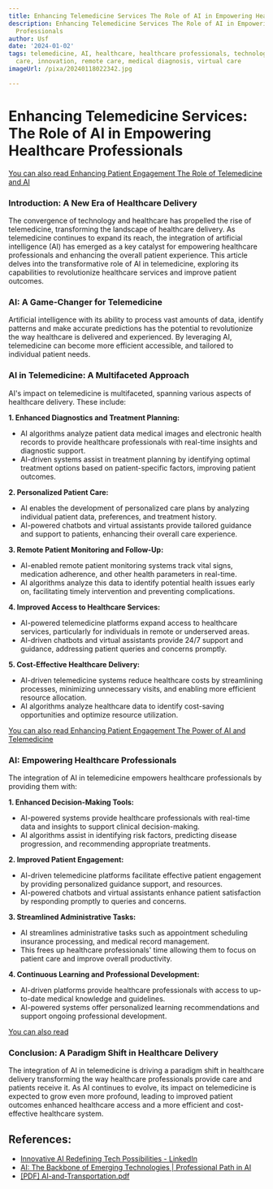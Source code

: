 ```yaml
---
title: Enhancing Telemedicine Services The Role of AI in Empowering Healthcare Professionals
description: Enhancing Telemedicine Services The Role of AI in Empowering Healthcare
  Professionals
author: Usf
date: '2024-01-02'
tags: telemedicine, AI, healthcare, healthcare professionals, technology, patient
  care, innovation, remote care, medical diagnosis, virtual care
imageUrl: /pixa/20240118022342.jpg

---
```

#  Enhancing Telemedicine Services: The Role of AI in Empowering Healthcare Professionals

[You  can also read  Enhancing Patient Engagement  The Role  of Telemedicine and  AI](Enhancing%20Patient%20Engagement%20The%20Role%20of%20Telemedicine%20and%20AI)


### Introduction: A New Era of Healthcare  Delivery

The convergence of technology and healthcare has propelled the rise of telemedicine, transforming  the landscape of healthcare delivery. As telemedicine  continues to expand its reach, the integration of artificial intelligence (AI) has emerged as a key catalyst for empowering healthcare  professionals and enhancing the overall patient experience. This article delves into the transformative role of AI in  telemedicine, exploring its capabilities to revolutionize healthcare services and  improve patient outcomes.

### AI: A Game-Changer for Telemedicine

Artificial intelligence with its ability to process vast amounts of data, identify patterns and make accurate predictions has the  potential to revolutionize  the way healthcare is delivered and experienced. By leveraging AI, telemedicine can become more efficient accessible, and tailored to individual patient needs.

### AI in Telemedicine: A Multifaceted Approach

AI's  impact on  telemedicine is  multifaceted, spanning various aspects of healthcare delivery. These include:

**1. Enhanced Diagnostics and Treatment Planning:**

- AI algorithms analyze patient  data medical images and electronic health records to provide healthcare professionals with real-time insights  and diagnostic support.
- AI-driven systems assist in treatment planning by  identifying optimal  treatment options  based on patient-specific  factors, improving patient outcomes.

**2. Personalized Patient Care:**

- AI enables  the development of personalized care plans by analyzing individual patient  data, preferences, and treatment history.
- AI-powered chatbots and virtual assistants provide tailored guidance and  support to patients, enhancing their overall care experience.

**3. Remote Patient Monitoring and Follow-Up:**

- AI-enabled remote patient monitoring systems track vital signs, medication adherence, and other health  parameters in real-time.
- AI algorithms analyze this data to identify potential health issues early on, facilitating timely intervention and preventing complications.

**4. Improved Access to Healthcare Services:**

- AI-powered telemedicine platforms expand access to healthcare services, particularly  for individuals in remote or underserved areas.
- AI-driven chatbots  and virtual assistants provide 24/7  support and guidance, addressing patient queries and concerns promptly.

**5. Cost-Effective Healthcare Delivery:**

- AI-driven telemedicine systems reduce healthcare costs by streamlining processes, minimizing  unnecessary visits, and enabling more efficient resource  allocation.
- AI algorithms analyze healthcare  data to identify cost-saving opportunities and  optimize resource utilization.

[You can also read Enhancing Patient Engagement The Power of AI and Telemedicine](Enhancing%20Patient%20Engagement%20The%20Power%20of%20AI%20and%20Telemedicine)


###  AI: Empowering Healthcare Professionals

The integration of AI in telemedicine empowers healthcare professionals  by providing them with:

**1.  Enhanced Decision-Making  Tools:**

- AI-powered systems provide healthcare professionals with real-time data and insights to support clinical decision-making.
- AI algorithms  assist in identifying risk factors, predicting  disease progression, and recommending appropriate  treatments.

**2.  Improved Patient Engagement:**

- AI-driven  telemedicine  platforms facilitate effective patient engagement by providing personalized guidance support, and resources.
- AI-powered chatbots and virtual assistants enhance patient  satisfaction by responding promptly to queries and concerns.

**3. Streamlined Administrative Tasks:**

- AI streamlines administrative tasks such  as appointment scheduling insurance processing, and medical record management.
- This frees up healthcare professionals' time allowing them to focus on patient  care  and improve overall productivity.

**4. Continuous Learning and Professional Development:**

- AI-driven platforms provide healthcare professionals with access to up-to-date medical knowledge and guidelines.
- AI-powered systems  offer personalized learning recommendations and support ongoing professional development.

[You can also read ]()


### Conclusion: A Paradigm Shift in Healthcare Delivery

The integration of  AI in telemedicine  is driving a paradigm shift in healthcare delivery transforming  the way healthcare professionals provide care and patients receive it. As AI  continues to evolve, its impact on telemedicine is expected to grow  even more profound, leading to improved  patient  outcomes enhanced healthcare access and  a more efficient and cost-effective healthcare system.

## References:
- [Innovative AI Redefining Tech Possibilities - LinkedIn](https://www.linkedin.com/pulse/innovative-ai-redefining-tech-possibilities-saurabh-anand)
- [AI: The Backbone of Emerging Technologies | Professional Path in AI](https://www.linkedin.com/pulse/ai-backbone-emerging-technologies-revolution-professional-jha-p2rjf)
- [[PDF] AI-and-Transportation.pdf](https://enotrans.org/wp-content/uploads/2023/08/AI-and-Transportation.pdf)
